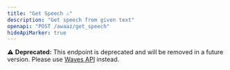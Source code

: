 ```yaml
---
title: "Get Speech ⚠️"
description: "Get speech from given text"
openapi: "POST /awaaz/get_speech"
hideApiMarker: true
---
```


⚠️ **Deprecated:** This endpoint is deprecated and will be removed in a future version. Please use [Waves API](/waves-api) instead.
